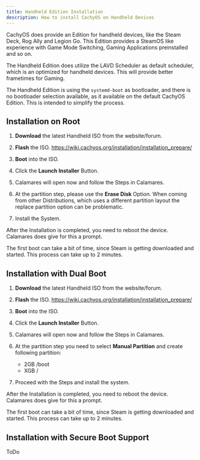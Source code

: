 ```yaml
---
title: Handheld Edition Installation
description: How to install CachyOS on Handheld Devices
---
```



CachyOS does provide an Edition for handheld devices, like the Steam Deck, Rog Ally and Legion Go.
This Edition provides a SteamOS like experience with Game Mode Switching, Gaming Applications preinstalled and so on.

The Handheld Edition does utilize the LAVD Scheduler as default scheduler, which is an optimized for handheld devices.
This will provide better frametimes for Gaming.

The Handheld Edition is using the `systemd-boot` as bootloader, and there is no bootloader selection available, as it available on the default CachyOS Edition.
This is intended to simplify the process.

## Installation on Root

<Steps>

1. **Download** the latest Handheld ISO from the website/forum.

2. **Flash** the ISO. https://wiki.cachyos.org/installation/installation_prepare/

3. **Boot** into the ISO.

4. Click the **Launch Installer** Button.

5. Calamares will open now and follow the Steps in Calamares.

6. At the partition step, please use the **Erase Disk** Option. When coming from other Distributions, which uses a different partition layout the replace partition option can be problematic.

7. Install the System.

</Steps>

After the Installation is completed, you need to reboot the device. Calamares does give for this a prompt.

The first boot can take a bit of time, since Steam is getting downloaded and started.
This process can take up to 2 minutes.


## Installation with Dual Boot

<Steps>

1. **Download** the latest Handheld ISO from the website/forum.

2. **Flash** the ISO. https://wiki.cachyos.org/installation/installation_prepare/

3. **Boot** into the ISO.

4. Click the **Launch Installer** Button.

5. Calamares will open now and follow the Steps in Calamares.

6. At the partition step you need to select **Manual Partition** and create following partition:

    - 2GB /boot
    - XGB /

7. Proceed with the Steps and install the system.

</Steps>

After the Installation is completed, you need to reboot the device. Calamares does give for this a prompt.

The first boot can take a bit of time, since Steam is getting downloaded and started.
This process can take up to 2 minutes.

## Installation with Secure Boot Support

ToDo
